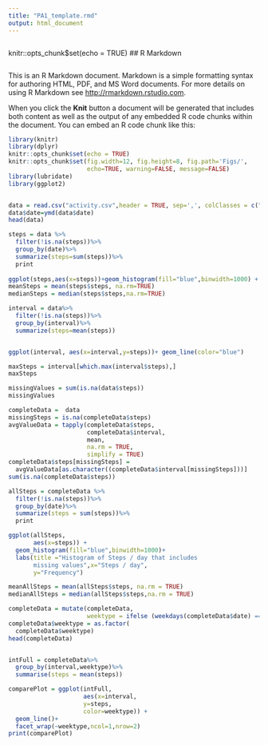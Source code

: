 ---
title: "PA1_template.rmd"
output: html_document
---

```{r setup, include=FALSE}

```
knitr::opts_chunk$set(echo = TRUE)
## R Markdown
```{r}

```

This is an R Markdown document. Markdown is a simple formatting syntax for authoring HTML, PDF, and MS Word documents. For more details on using R Markdown see <http://rmarkdown.rstudio.com>.

When you click the **Knit** button a document will be generated that includes both content as well as the output of any embedded R code chunks within the document. You can embed an R code chunk like this:


```{r}
library(knitr)
library(dplyr)
knitr::opts_chunk$set(echo = TRUE)
knitr::opts_chunk$set(fig.width=12, fig.height=8, fig.path='Figs/',
                      echo=TRUE, warning=FALSE, message=FALSE)
library(lubridate)
library(ggplot2)


data = read.csv("activity.csv",header = TRUE, sep=',', colClasses = c("numeric","character","integer"))
data$date=ymd(data$date)
head(data)

steps = data %>%
  filter(!is.na(steps))%>%
  group_by(date)%>%
  summarize(steps=sum(steps))%>%
  print
  
ggplot(steps,aes(x=steps))+geom_histogram(fill="blue",binwidth=1000) + labs(title =" Histogram of number of steps per day", x ="Steps per day",y="Frequency")
meanSteps = mean(steps$steps, na.rm=TRUE)
medianSteps = median(steps$steps,na.rm=TRUE)

interval = data%>%
  filter(!is.na(steps))%>%
  group_by(interval)%>%
  summarize(steps=mean(steps))


ggplot(interval, aes(x=interval,y=steps))+ geom_line(color="blue")

maxSteps = interval[which.max(interval$steps),]
maxSteps

missingValues = sum(is.na(data$steps))
missingValues

completeData =  data
missingSteps = is.na(completeData$steps)
avgValueData = tapply(completeData$steps,
                      completeData$interval,
                      mean,
                      na.rm = TRUE,
                      simplify = TRUE)
completeData$steps[missingSteps] = 
  avgValueData[as.character((completeData$interval[missingSteps]))]
sum(is.na(completeData$steps))

allSteps = completeData %>%
  filter(!is.na(steps))%>%
  group_by(date)%>%
  summarize(steps = sum(steps))%>%
  print

ggplot(allSteps,
       aes(x=steps)) +
  geom_histogram(fill="blue",binwidth=1000)+
  labs(title ="Histogram of Steps / day that includes
       missing values",x="Steps / day",
       y="Frequency")

meanAllSteps = mean(allSteps$steps, na.rm = TRUE)
medianAllSteps = median(allSteps$steps,na.rm = TRUE)

completeData = mutate(completeData,
                      weektype = ifelse (weekdays(completeData$date) == "Saturday" | weekdays(completeData$date) == "Sunday","weekend","weekday"))
completeData$weektype = as.factor(
  completeData$weektype)
head(completeData)


intFull = completeData%>%
  group_by(interval,weektype)%>%
  summarise(steps = mean(steps))

comparePlot = ggplot(intFull,
                     aes(x=interval,
                     y=steps,
                     color=weektype)) +
  geom_line()+
  facet_wrap(~weektype,ncol=1,nrow=2)
print(comparePlot)
```
